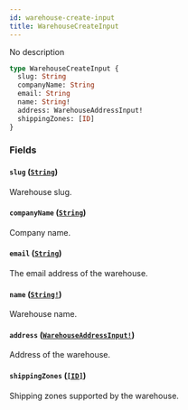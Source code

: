 ```yaml
---
id: warehouse-create-input
title: WarehouseCreateInput
---
```


No description

```graphql
type WarehouseCreateInput {
  slug: String
  companyName: String
  email: String
  name: String!
  address: WarehouseAddressInput!
  shippingZones: [ID]
}
```

### Fields

#### `slug` ([`String`](/api-reference/scalars/string.mdx))

Warehouse slug.

#### `companyName` ([`String`](/api-reference/scalars/string.mdx))

Company name.

#### `email` ([`String`](/api-reference/scalars/string.mdx))

The email address of the warehouse.

#### `name` ([`String!`](/api-reference/scalars/string.mdx))

Warehouse name.

#### `address` ([`WarehouseAddressInput!`](/api-reference/inputs/warehouse-address-input.mdx))

Address of the warehouse.

#### `shippingZones` ([`[ID]`](/api-reference/scalars/id.mdx))

Shipping zones supported by the warehouse.
